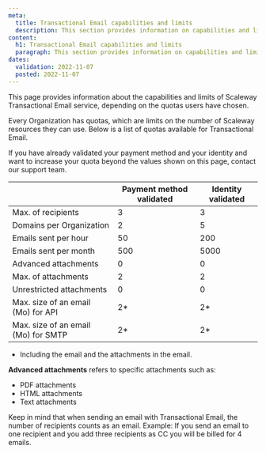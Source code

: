 ```yaml
---
meta:
  title: Transactional Email capabilities and limits
  description: This section provides information on capabilities and limits regarding Transactional Email
content:
  h1: Transactional Email capabilities and limits
  paragraph: This section provides information on capabilities and limits regarding Transactional Email
dates:
  validation: 2022-11-07
  posted: 2022-11-07
---
```


This page provides information about the capabilities and limits of Scaleway Transactional Email service, depending on the quotas users have chosen.

Every Organization has quotas, which are limits on the number of Scaleway resources they can use. Below is a list of quotas available for Transactional Email.

<Message type="note">
 If you have already validated your payment method and your identity and want to increase your quota beyond the values shown on this page, contact our support team.
</Message>


|                                     | Payment method validated | Identity validated |
|-------------------------------------|--------------------------|--------------------|
| Max. of recipients                  | 3                        | 3                  |
| Domains per Organization            | 2                        | 5                  |
| Emails sent per hour                | 50                       | 200                |
| Emails sent per month               | 500                      | 5000               |
| Advanced attachments                | 0                        | 0                  |
| Max. of attachments                 | 2                        | 2                  |
| Unrestricted attachments            | 0                        | 0                  |
| Max. size of an email (Mo) for API  | 2*                       | 2*                 |
| Max. size of an email (Mo) for SMTP | 2*                       | 2*                 |

* Including the email and the attachments in the email.

**Advanced attachments** refers to specific attachments such as:

- PDF attachments
- HTML attachments
- Text attachments

<Message type="important">
  Keep in mind that when sending an email with Transactional Email, the number of recipients counts as an email. Example: If you send an email to one recipient and you add three recipients as CC you will be billed for 4 emails.
</Message>
